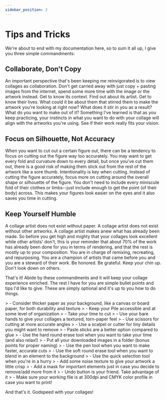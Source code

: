 ```yaml
---
sidebar_position: 2
---
```


# Tips and Tricks


We're about to end with my documentation here, so to sum it all up, I give you three simple commandments:

## Collaborate, Don't Copy
An important perspective that's been keeping me reinvigorated is to view collages as collaboration. Don't get carried away with just copy + pasting images from the internet, spend some more time with the image or the artwork instead. Get to know its context. Find out about its artist. Get to know their lives. What could it be about them that stirred them to make the artwork you're looking at right now? What does it stir in you as a result? What do you want to make out of it? Something I've learned is that as you keep practicing, your instincts in what you want to do with your collage will align with the artworks you're using. See if their work really fits your vision.

## Focus on Silhouette, Not Accuracy
When you want to cut out a certain figure out, there can be a tendency to focus on cutting out the figure way too accurately. You may want to get every fold and curvature down to every detail, but once you've cut them out, there is a good risk of making them stick out from the rest of the artwork like a sore thumb. Intentionality is key when cutting. Instead of cutting the figure accurately, focus more on cutting around the overall shape or silhouette of the figure. You don't need to include every miniscule fold of their clothes or limbs--just include enough to get the point (of their body) across. This makes your figures look easier on the eyes and it also saves you time in cutting. 

## Keep Yourself Humble
A collage artist does not exist without paper. A collage artist does not exist without other artworks. A collage artist makes anew what has already been made. So before you get high and mighty that your collages look excellent while other artists' don't, this is your reminder that about 70% of the work has already been done for you in terms of rendering, and that the rest is mostly up to your composition. You are in charge of remixing, recreating, and repurposing. You are a champion of artists that came before you and you are a steward of their work. Be honored. Be grateful. Keep your chin up. Don't look down on others.

That's it! Abide by these commandments and it will keep your collage experience enriched. The rest I have for you are simple bullet points and tips I'd like to give. These are simply optional and it's up to you how to do things.

<Tabs>
  <TabItem value="first-def" label="For Analog Collages" default>
    > - Consider thicker paper as your background, like a canvas or board paper, for both durability and texture
    > - Keep your Pile accessible and at some level of organization
    > - Take your time to cut
    > - Use your bare hands to give your collages a textured, torn-paper feel
    > - Use scissors for cutting at more accurate angles
    > - Use a scalpel or cutter for tiny details you might want to remove
    > - Paste sticks are a better option compared to glue
  </TabItem>
  <TabItem value="second-def" label="For Digital Collages">
    > - Use the hard round erase tool when you want to take your time (and also relax!)
    > - Put all your downloaded images in a folder (bonus points for proper naming)
    > - Use the pen tool when you want to make faster, accurate cuts
    > - Use the soft round erase tool when you want to blend in an element to the background
    > - Use the quick selection tool when you're in a hurry
    > - Add some noise texture to give your artwork a little crisp
    > - Add a mask for important elements just in case you decide to remove/add more from it
    > - Undo button is your friend. Take advantage of it
    > - Make sure your working file is at 300dpi and CMYK color profile in case you want to print!
  </TabItem>
</Tabs>

And that's it. Godspeed with your collages!
